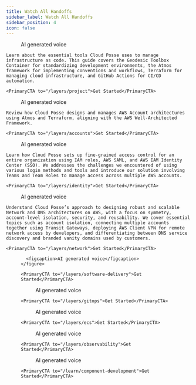 ```yaml
---
title: Watch All Handoffs
sidebar_label: Watch All Handoffs
sidebar_position: 4
icon: false
---
```


<Slider>
  <Slide>
    <figure>
      <ReactPlayer controls url="https://docs.cloudposse.com/assets/refarch/handoffs/introduction-to-toolchain.mp4" />
      <figcaption>AI generated voice</figcaption>
    </figure>

    Learn about the essential tools Cloud Posse uses to manage infrastructure as code. This guide covers the Geodesic Toolbox Container for standardizing development environments, the Atmos framework for implementing conventions and workflows, Terraform for managing cloud infrastructure, and GitHub Actions for CI/CD automation.

    <PrimaryCTA to="/layers/project">Get Started</PrimaryCTA>
  </Slide>

  <Slide>
    <figure>
      <ReactPlayer controls url="https://docs.cloudposse.com/assets/refarch/handoffs/account-management.mp4" />
      <figcaption>AI generated voice</figcaption>
    </figure>

    Review how Cloud Posse designs and manages AWS Account architectures using Atmos and Terraform, aligning with the AWS Well-Architected Framework.

    <PrimaryCTA to="/layers/accounts">Get Started</PrimaryCTA>
  </Slide>

  <Slide>
    <figure>
      <ReactPlayer controls url="https://docs.cloudposse.com/assets/refarch/handoffs/identity-and-authentication.mp4" />
      <figcaption>AI generated voice</figcaption>
    </figure>

    Learn how Cloud Posse sets up fine-grained access control for an entire organization using IAM roles, AWS SAML, and AWS IAM Identity Center (SSO). We addresses the challenges we encountered of using various login methods and tools and introduce our solution involving Teams and Team Roles to manage access across multiple AWS accounts.

    <PrimaryCTA to="/layers/identity">Get Started</PrimaryCTA>
  </Slide>

  <Slide>
    <figure>
      <ReactPlayer controls url="https://docs.cloudposse.com/assets/refarch/handoffs/network-and-dns.mp4" />
      <figcaption>AI generated voice</figcaption>
    </figure>

    Understand Cloud Posse’s approach to designing robust and scalable Network and DNS architectures on AWS, with a focus on symmetry, account-level isolation, security, and reusability. We cover essential topics such as account isolation, connecting multiple accounts together using Transit Gateways, deploying AWS Client VPN for remote network access by developers, and differentiating between DNS service discovery and branded vanity domains used by customers.

    <PrimaryCTA to="/layers/network">Get Started</PrimaryCTA>

  </Slide>

  <Slide>
    <figure>
      <ReactPlayer controls url='https://docs.cloudposse.com/assets/refarch/handoffs/release-engineering.mp4' />

      <figcaption>AI generated voice</figcaption>
    </figure>

    <PrimaryCTA to="/layers/software-delivery">Get Started</PrimaryCTA>
  </Slide>

  <Slide>
    <figure>
      <ReactPlayer controls url='https://docs.cloudposse.com/assets/refarch/handoffs/gitops.mp4' />
      <figcaption>AI generated voice</figcaption>
    </figure>

    <PrimaryCTA to="/layers/gitops">Get Started</PrimaryCTA>
  </Slide>

  <Slide>
    <figure>
      <ReactPlayer controls url="https://docs.cloudposse.com/assets/refarch/handoffs/ecs.mp4" />
      <figcaption>AI generated voice</figcaption>
    </figure>

    <PrimaryCTA to="/layers/ecs">Get Started</PrimaryCTA>
  </Slide>

  <Slide>
    <figure>
      <ReactPlayer controls url='https://docs.cloudposse.com/assets/refarch/handoffs/monitoring.mp4' />
      <figcaption>AI generated voice</figcaption>
    </figure>

    <PrimaryCTA to="/layers/observability">Get Started</PrimaryCTA>
  </Slide>

  <Slide>
    <figure>
      <ReactPlayer controls url="https://docs.cloudposse.com/assets/refarch/handoffs/component-development.mp4" />
      <figcaption>AI generated voice</figcaption>
    </figure>

    <PrimaryCTA to="/learn/component-development">Get Started</PrimaryCTA>
  </Slide>

</Slider>
